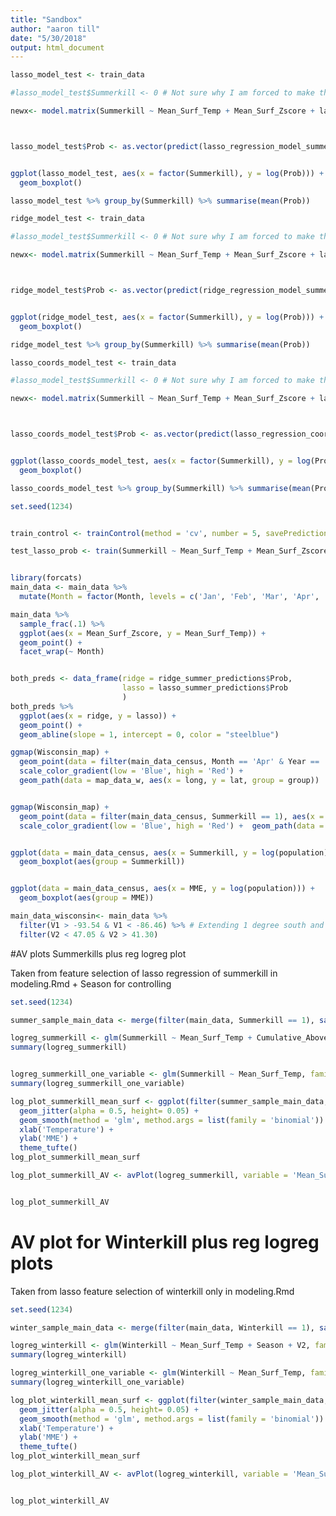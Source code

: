 ```yaml
---
title: "Sandbox"
author: "aaron till"
date: "5/30/2018"
output: html_document
---
```


```r

lasso_model_test <- train_data

#lasso_model_test$Summerkill <- 0 # Not sure why I am forced to make this

newx<- model.matrix(Summerkill ~ Mean_Surf_Temp + Mean_Surf_Zscore + layer_dif  + Schmidt + Cumulative_Above_0 + population, lasso_model_test) #why NEWX has to be a fake model and not just a dataset is unclear)



lasso_model_test$Prob <- as.vector(predict(lasso_regression_model_summer, newx= newx, type = 'response'))


ggplot(lasso_model_test, aes(x = factor(Summerkill), y = log(Prob))) +
  geom_boxplot()

lasso_model_test %>% group_by(Summerkill) %>% summarise(mean(Prob))

```

```r

ridge_model_test <- train_data

#lasso_model_test$Summerkill <- 0 # Not sure why I am forced to make this

newx<- model.matrix(Summerkill ~ Mean_Surf_Temp + Mean_Surf_Zscore + layer_dif  + Schmidt + Cumulative_Above_0 + population, ridge_model_test) #why NEWX has to be a fake model and not just a dataset is unclear)



ridge_model_test$Prob <- as.vector(predict(ridge_regression_model_summer, newx= newx, type = 'response'))


ggplot(ridge_model_test, aes(x = factor(Summerkill), y = log(Prob))) +
  geom_boxplot()

ridge_model_test %>% group_by(Summerkill) %>% summarise(mean(Prob))


```

```r

lasso_coords_model_test <- train_data

#lasso_model_test$Summerkill <- 0 # Not sure why I am forced to make this

newx<- model.matrix(Summerkill ~ Mean_Surf_Temp + Mean_Surf_Zscore + layer_dif  + Schmidt + Cumulative_Above_0 + population + V1 + V2, lasso_coords_model_test) #why NEWX has to be a fake model and not just a dataset is unclear)



lasso_coords_model_test$Prob <- as.vector(predict(lasso_regression_coords_model_summer, newx= newx, type = 'response'))


ggplot(lasso_coords_model_test, aes(x = factor(Summerkill), y = log(Prob))) +
  geom_boxplot()

lasso_coords_model_test %>% group_by(Summerkill) %>% summarise(mean(Prob))

```



```r

set.seed(1234)


train_control <- trainControl(method = 'cv', number = 5, savePredictions = TRUE)

test_lasso_prob <- train(Summerkill ~ Mean_Surf_Temp + Mean_Surf_Zscore + layer_dif + Schmidt + Cumulative_Above_0 + population, data = main_data_census, ttrControl = train_control)



```


```r
library(forcats)
main_data <- main_data %>%
  mutate(Month = factor(Month, levels = c('Jan', 'Feb', 'Mar', 'Apr', 'May', 'Jun', 'Jul', 'Aug', 'Sep', 'Oct', 'Nov', 'Dec')))

main_data %>%
  sample_frac(.1) %>%
  ggplot(aes(x = Mean_Surf_Zscore, y = Mean_Surf_Temp)) +
  geom_point() +
  facet_wrap(~ Month)


both_preds <- data_frame(ridge = ridge_summer_predictions$Prob,
                         lasso = lasso_summer_predictions$Prob
                         )
both_preds %>%
  ggplot(aes(x = ridge, y = lasso)) +
  geom_point() +
  geom_abline(slope = 1, intercept = 0, color = "steelblue")


```

```r

ggmap(Wisconsin_map) +
  geom_point(data = filter(main_data_census, Month == 'Apr' & Year == '2010'), aes(x = V1, y = V2, color = population, alpha = population)) +
  scale_color_gradient(low = 'Blue', high = 'Red') +
  geom_path(data = map_data_w, aes(x = long, y = lat, group = group))


ggmap(Wisconsin_map) +
  geom_point(data = filter(main_data_census, Summerkill == 1), aes(x = V1, y = V2, color = population, alpha = population)) +
  scale_color_gradient(low = 'Blue', high = 'Red') +  geom_path(data = map_data_w, aes(x = long, y = lat, group = group))



```


```r

ggplot(data = main_data_census, aes(x = Summerkill, y = log(population))) +
  geom_boxplot(aes(group = Summerkill))


ggplot(data = main_data_census, aes(x = MME, y = log(population))) +
  geom_boxplot(aes(group = MME))


```





```r

main_data_wisconsin<- main_data %>% 
  filter(V1 > -93.54 & V1 < -86.46) %>% # Extending 1 degree south and west from wikipedia borders to incorporate all MMES
  filter(V2 < 47.05 & V2 > 41.30)

```

#AV plots Summerkills plus reg logreg plot

Taken from feature selection of lasso regression of summerkill in modeling.Rmd + Season for controlling


```r

set.seed(1234)

summer_sample_main_data <- merge(filter(main_data, Summerkill == 1), sample_n(filter(main_data, Summerkill == 0), size = 300), all = TRUE)

logreg_summerkill <- glm(Summerkill ~ Mean_Surf_Temp + Cumulative_Above_0 + V2 + Season, family = 'binomial', data= summer_sample_main_data)
summary(logreg_summerkill)


logreg_summerkill_one_variable <- glm(Summerkill ~ Mean_Surf_Temp, family = 'binomial', data= filter(main_data, Season == 'Summer'))
summary(logreg_summerkill_one_variable)

```

```r

log_plot_summerkill_mean_surf <- ggplot(filter(summer_sample_main_data, Season == 'Summer'), aes(x= Mean_Surf_Temp, y = Summerkill)) +
  geom_jitter(alpha = 0.5, height= 0.05) +
  geom_smooth(method = 'glm', method.args = list(family = 'binomial')) +
  xlab('Temperature') +
  ylab('MME') +
  theme_tufte()
log_plot_summerkill_mean_surf

log_plot_summerkill_AV <- avPlot(logreg_summerkill, variable = 'Mean_Surf_Temp',xlab = 'Mean Surface Temperature | Others', ylab = 'Summerkill | Others')


log_plot_summerkill_AV      

```




# AV plot for Winterkill plus reg logreg plots

Taken from lasso feature selection of winterkill only in modeling.Rmd

```r

set.seed(1234)

winter_sample_main_data <- merge(filter(main_data, Winterkill == 1), sample_n(filter(main_data, Winterkill == 0), size = 300), all = TRUE)

logreg_winterkill <- glm(Winterkill ~ Mean_Surf_Temp + Season + V2, family = 'binomial', data= winter_sample_main_data)
summary(logreg_winterkill)

logreg_winterkill_one_variable <- glm(Winterkill ~ Mean_Surf_Temp, family = 'binomial', data= filter(main_data, Season == 'Winter'))
summary(logreg_winterkill_one_variable)


```

```r

log_plot_winterkill_mean_surf <- ggplot(filter(winter_sample_main_data, Season == 'Winter'), aes(x= Mean_Surf_Temp, y = Winterkill)) +
  geom_jitter(alpha = 0.5, height= 0.05) +
  geom_smooth(method = 'glm', method.args = list(family = 'binomial')) +
  xlab('Temperature') +
  ylab('MME') +
  theme_tufte()
log_plot_winterkill_mean_surf

log_plot_winterkill_AV <- avPlot(logreg_winterkill, variable = 'Mean_Surf_Temp',xlab = 'Mean Surface Temperature | Others', ylab = 'Summerkill | Others')


log_plot_winterkill_AV      

```
